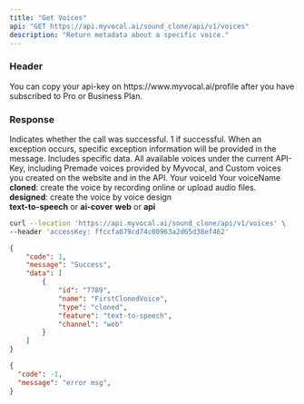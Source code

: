 ```yaml
---
title: "Get Voices"
api: "GET https://api.myvocal.ai/sound_clone/api/v1/voices"
description: "Return metadata about a specific voice."
---
```

### Header
<ParamField header="accessKey"   type="string" required>
  You can copy your api-key on https://www.myvocal.ai/profile after you have subscribed to Pro or Business Plan.
</ParamField>


### Response
<ResponseField name="code" type="number" required>
  Indicates whether the call was successful. 1 if successful.
</ResponseField>

<ResponseField name="message" type="string" >
  When an exception occurs, specific exception information will be provided in the message.
</ResponseField>

<ResponseField name="data" type="object" >
Includes specific data.
    <Expandable title="Toggle object">
        <ResponseField name="voices" type="list">
            All available voices under the current API-Key, including Premade voices provided by Myvocal, and Custom voices you created on the website and in the API.
            <Expandable title="Toggle object">
            <ResponseField name="id" type="string" >
                Your voiceId
            </ResponseField>
            <ResponseField name="name" type="string" >
                Your voiceName
            </ResponseField>
            <ResponseField name="type" type="string" >
                <div><b>cloned</b>: create the voice by recording online or upload audio files.</div>
                <div><b>designed</b>: create the voice by voice design</div>
            </ResponseField>
            <ResponseField name="feature" type="string" >
            <b>text-to-speech</b> or <b>ai-cover</b>
            </ResponseField>
            <ResponseField name="channel" type="string" >
            <b>web</b> or <b>api</b>
            </ResponseField>
            </Expandable>
        </ResponseField>
    </Expandable>
</ResponseField>
<RequestExample>

```bash Example Request
curl --location 'https://api.myvocal.ai/sound_clone/api/v1/voices' \
--header 'accessKey: ffccfa079cd74c00963a2d65d38ef462'
```

</RequestExample>

<ResponseExample>

```json  200（success）
{
    "code": 1,
    "message": "Success",
    "data": [
        {
            "id": "7789",
            "name": "FirstClonedVoice",
            "type": "cloned",
            "feature": "text-to-speech",
            "channel": "web"
        }
    ]
}
```
```json  200（fail）
{
  "code": -1,
  "message": "error msg",
}
```

</ResponseExample>
